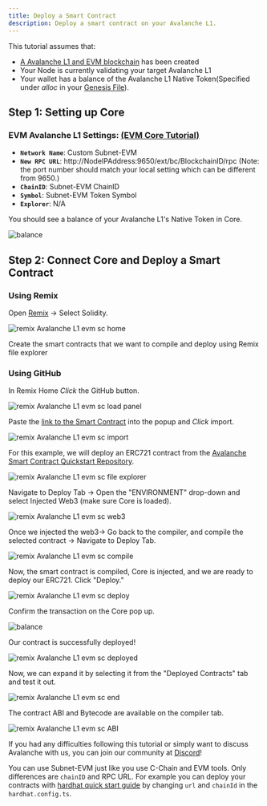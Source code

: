 ```yaml
---
title: Deploy a Smart Contract
description: Deploy a smart contract on your Avalanche L1.
---
```


This tutorial assumes that:

- [A Avalanche L1 and EVM blockchain](/avalanche-l1s/deploy-a-avalanche-l1/fuji-testnet) has been created
- Your Node is currently validating your target Avalanche L1
- Your wallet has a balance of the Avalanche L1 Native Token(Specified under _alloc_ in your [Genesis File](/avalanche-l1s/upgrade/customize-avalanche-l1#genesis)).

Step 1: Setting up Core[​](#step-1-setting-up-core "Direct link to heading")
----------------------------------------------------------------------------

### **EVM Avalanche L1 Settings**: [(EVM Core Tutorial)](/avalanche-l1s/deploy-a-avalanche-l1/fuji-testnet#connect-with-core)[​](#evm-avalanche-l1-settings-evm-core-tutorial "Direct link to heading")

- **`Network Name`**: Custom Subnet-EVM
- **`New RPC URL`**: http://NodeIPAddress:9650/ext/bc/BlockchainID/rpc (Note: the port number should match your local setting which can be different from 9650.)
- **`ChainID`**: Subnet-EVM ChainID
- **`Symbol`**: Subnet-EVM Token Symbol
- **`Explorer`**: N/A

You should see a balance of your Avalanche L1's Native Token in Core.

![balance](/images/smart-contract1.png)

Step 2: Connect Core and Deploy a Smart Contract[​](#step-2-connect-core-and-deploy-a-smart-contract "Direct link to heading")
------------------------------------------------------------------------------------------------------------------------------

### Using Remix[​](#using-remix "Direct link to heading")

Open [Remix](https://remix.ethereum.org/) -> Select Solidity.

![remix Avalanche L1 evm sc home](/images/smart-contract2.png)

Create the smart contracts that we want to compile and deploy using Remix file explorer

### Using GitHub[​](#using-github "Direct link to heading")

In Remix Home _Click_ the GitHub button.

![remix Avalanche L1 evm sc load panel](/images/smart-contract3.png)

Paste the [link to the Smart Contract](https://github.com/ava-labs/avalanche-smart-contract-quickstart/blob/main/contracts/NFT.sol) into the popup and _Click_ import.

![remix Avalanche L1 evm sc import](/images/smart-contract4.png)

For this example, we will deploy an ERC721 contract from the [Avalanche Smart Contract Quickstart Repository](https://github.com/ava-labs/avalanche-smart-contract-quickstart).

![remix Avalanche L1 evm sc file explorer](/images/smart-contract5.png)

Navigate to Deploy Tab -> Open the "ENVIRONMENT" drop-down and select Injected Web3 (make sure Core is loaded).

![remix Avalanche L1 evm sc web3](/images/smart-contract6.png)

Once we injected the web3-> Go back to the compiler, and compile the selected contract -> Navigate to Deploy Tab.

![remix Avalanche L1 evm sc compile](/images/smart-contract7.png)

Now, the smart contract is compiled, Core is injected, and we are ready to deploy our ERC721. Click "Deploy."

![remix Avalanche L1 evm sc deploy](/images/smart-contract8.png)

Confirm the transaction on the Core pop up.

![balance](/images/smart-contract9.png)

Our contract is successfully deployed!

![remix Avalanche L1 evm sc deployed](/images/smart-contract10.png)

Now, we can expand it by selecting it from the "Deployed Contracts" tab and test it out.

![remix Avalanche L1 evm sc end](/images/smart-contract11.png)

The contract ABI and Bytecode are available on the compiler tab.

![remix Avalanche L1 evm sc ABI](/images/smart-contract12.png)

If you had any difficulties following this tutorial or simply want to discuss Avalanche with us, you can join our community at [Discord](https://chat.avalabs.org/)!

You can use Subnet-EVM just like you use C-Chain and EVM tools. Only differences are `chainID` and RPC URL. For example you can deploy your contracts with [hardhat quick start guide](/dapps/toolchains/hardhat) by changing `url` and `chainId` in the `hardhat.config.ts`.